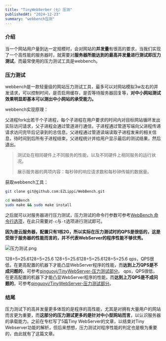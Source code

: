 ```yaml
---
title: "TinyWebSerber（七）压测"
publishedAt: "2024-12-23"
summary: "webbench压测"
---
```


### 介绍

当一个网站用户量到达一定规模时，会对网站的**并发量**有很高的要求，当我们实现了一个高性能的服务器时，就需要对**服务器所能达到的最高并发量进行测试即压力测试**，而最常使用的压力测试工具是webbench。

### 压力测试

webbench是一款轻量级的网站压力测试工具，最多可以对网站模拟3w左右的并发请求，可以控制时间，是否启用缓存，是否等待服务器回复等，**对中小网站测试效果明显即基本可以测出中小网站的承受能力。**

webbench实现原理：

父进程fork出若干个子进程，每个子进程在用户要求的时间内对目标网站循环发出实际访问请求，父子进程会通过管道进行通信，子进程通过管道写端向父进程传递请求访问完毕后记录到的总信息，父进程通过管道读端读取子进程发来的相关信息，待时间到后所有子进程结束，父进程统计并给用户显示最后的测试结果，然后退出。

> 测试处在相同硬件上不同服务的性能，以及不同硬件上相同服务的运行状况。
>
> 展示服务器的两项内容：每秒钟的响应请求数和每秒钟传输的数据量。

获取webbench工具：

```bash
git clone git@github.com:EZLippi/WebBench.git
```

```bash
cd WebBench
sudo make && sudo make install
```

之后就可以对服务器进行压力测试，压力测试的命令行参数可参考[WebBench 命令行选项](https://link.juejin.cn?target=https%3A%2F%2Fgithub.com%2FEZLippi%2FWebBench)，在此只需要对`-c`与`-t`选项进行测试即可。

**因为是云服务器，配置只有1核2G，所以实际在压力测试时的QPS是很低的，这是受限于服务器的性能而言的，并不代表WebServer的程序性能不够优秀。**

![压力测试.png](https://p9-juejin.byteimg.com/tos-cn-i-k3u1fbpfcp/42e822d706594b3f8abba7e54e2d6ac4~tplv-k3u1fbpfcp-zoom-in-crop-mark:1512:0:0:0.awebp?)

128÷5=25.6128÷5=25.6 128÷5=25.6128÷5=25.6128÷5=25.6 qps，QPS很低，在更高配置的机器下才能凸显WebServer程序的性能，而**达到上万QPS是不成问题的**，可参考[qinguoyi/TinyWebServer-压力测试部分](https://link.juejin.cn?target=https%3A%2F%2Fgithub.com%2Fqinguoyi%2FTinyWebServer)。 qps，QPS很低，在更高配置的机器下才能凸显WebServer程序的性能，而**达到上万QPS是不成问题的**，可参考[qinguoyi/TinyWebServer-压力测试部分](https://link.juejin.cn?target=https%3A%2F%2Fgithub.com%2Fqinguoyi%2FTinyWebServer)。

### 结尾

压力测试下的高并发量更多体现的是程序的高性能，尤其是对拥有大量用户的网站而言更为重要，而**这部分的压力测试更多的是针对中小型网站而言**，以认识服务器的承载能力。之前在专栏写了5篇Tiny WebServer的文章，以结束对Tiny Webserver功能的解析，但后来想想，压力测试对程序性能的判定也是极为重要的，由此就有了这篇文章。


